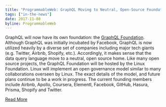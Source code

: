 ```yaml
---
title: "ProgrammableWeb: GraphQL Moving to Neutral, Open-Source Foundation"
tags: ["in-the-news"]
date: 2017-11-08
byline: ProgrammableWeb
---
```


GraphQL will now have its own foundation: the [GraphQL Foundation](/foundation). Although GraphQL was initially incubated by Facebook, GraphQL is now utilized heavily by a diverse set of companies including major tech giants (e.g. Twitter, Airbnb, Shopify, etc.). Accordingly, it makes sense that the data query language move to a neutral, open source home. Like many open source projects, the GraphQL Foundation will be hosted by the Linux Foundation. Linux will implement an open governance model similar to many collaborations overseen by Linux. The exact details of the model, and future plans continue to be a work in progress. The current founding members include Airbnb, Apollo, Coursera, Elementl, Facebook, GitHub, Hasura, Prisma, Shopify and Twitter.

[Read More](https://programmableweb.com/news/graphql-moving-to-neutral-open-source-foundation/brief/2018/11/08)
